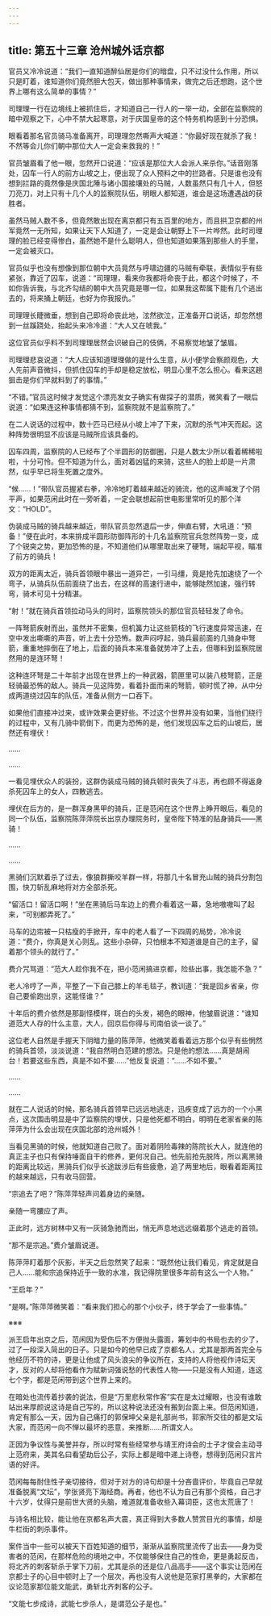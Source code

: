 ```yaml
---
---
---
```

title: 第五十三章 沧州城外话京都
---




官员又冷冷说道：“我们一直知道醉仙居是你们的暗盘，只不过没什么作用，所以只是盯着，谁知道你们竟然胆大包天，做出那种事情来，做完之后还想跑，这个世界上哪有这么简单的事情？”

司理理一行在边境线上被抓住后，才知道自己一行人的一举一动，全部在监察院的暗中观察之下，心中不禁大起寒意，对于庆国皇帝的这个特务机构感到十分恐惧。

眼看着那名官员骑马准备离开，司理理忽然嘶声大喊道：“你最好现在就杀了我！不然等会儿你们朝中那位大人一定会来救我的！”

官员皱眉看了他一眼，忽然开口说道：“应该是那位大人会派人来杀你。”话音刚落处，囚车一行人的前方山坡之上，便出现了众人预料之中的拦路者。只是谁也没有想到拦路的竟然像是庆国北陲与诸小国接壤处的马贼，人数虽然只有几十人，但怒刀亮刀，对上只有十几个人的监察院队伍，明眼人都知道，谁会是这场遭遇战的获胜者。

虽然马贼人数不多，但竟然敢出现在离京都只有五百里的地方，而且拱卫京都的州军竟然一无所知，如果让天下人知道了，一定是会让朝野上下一片哗然。此时司理理的脸已经变得惨白，虽然她不是什么聪明人，但也知道如果落到那些人的手里，一定会被灭口。

官员似乎也没有想像到那位朝中大员竟然与呼啸边疆的马贼有牵联，表情似乎有些紧张，靠近了囚车，说道：“司理理，看来你我都将命丧于此，都这个时候了，不如你告诉我，与北齐勾结的朝中大员究竟是哪一位，如果我这帮属下能有几个逃出去的，将来捅上朝廷，也好为你我报仇。”

司理理长睫微垂，想到自己即将命丧此地，泫然欲泣，正准备开口说话，却忽然想到一丝蹊跷处，抬起头来冷冷道：“大人又在唬我。”

这位官员似乎料不到司理理居然会识破自己的伎俩，不易察觉地皱了皱眉。

司理理悲哀说道：“大人应该知道理理做的是什么生意，从小便学会察颜观色，大人先前声音微抖，但抓住囚车的手却是稳定放松，明显心里不怎么担心。看来这趟狙击是你们早就料到了的事情。”

“不错。”官员这时候才发觉这个漂亮发女子确实有做探子的潜质，微笑看了一眼后说道：“如果连这种事情都猜不到，监察院就不是监察院了。”

在二人说话的过程中，数十匹马已经从小坡上冲了下来，沉默的杀气冲天而起。这种阵势很明显不应该是马贼所应该具备的。

囚车四周，监察院的人已经布了个半圆形的防御圈，只是人数太少所以看着稀稀啦啦，十分可怜。但不知道为什么，面对着凶猛的来骑，这些人的脸上却是一片肃然，似乎早已将生死置之度外。

“候……！”带队官员握紧右拳，冷冷地盯着越来越近的骑流，他的这声喊发了个阴平声，如果范闲此时在一旁听着，一定会联想起前世电影里常听见的那个洋文：“HOLD”。

伪装成马贼的骑兵越来越近，带队官员忽然退后一步，伸直右臂，大吼道：“预备！”便在此时，本来排成半圆形防御阵形的十几名监察院官兵忽然阵势一变，成了个锐突之势，更加恐怖的是，不知道他们从哪里取出来了硬弩，端起平视，瞄准了前方的骑兵！

双方的距离太近，骑兵首领眼中暴出一道异芒，一引马缰，竟是抢先加速绕了一个弯子，从骑兵队伍前面绕了出去，在这样的高速行进中，能够陡然加速，强行转弯，骑术可见十分精湛。

“射！”就在骑兵首领拉动马头的同时，监察院领头的那位官员轻轻发了命令。

一阵弩箭疾射而出，虽然并不密集，但机簧力让这些箭枝的飞行速度异常迅速，在空中发出嘶嘶的声音，听上去十分恐怖。数声闷哼起，骑兵最前面的几骑身中弩箭，重重地摔倒在了地上，后面的骑兵本来准备就势冲了上去，但哪料到监察院居然用的是连环弩！

这种连环弩是二十年前才出现在世界上的一种武器，箭匣里可以装八枝弩箭，正是轻骑最恐怖的敌人。骑兵一见这阵势，看着扑面而来的弩箭，顿时慌了神，从中分成两道绕过囚车的队伍，准备从侧方一口吞下。

如果他们直接冲过来，或许效果会更好些。不过这个世界并没有如果，当他们绕行的过程中，又有几骑中箭倒下，而更为恐怖的是，他们发现囚车之后的山坡后，居然还有埋伏！

……

……

一看见埋伏众人的装扮，这群伪装成马贼的骑兵顿时丧失了斗志，再也顾不得返身杀死囚车上的女人，四散逃去。

埋伏在后方的，是一群浑身黑甲的骑兵，正是范闲在这个世界上睁开眼后，看见的同一个队伍，监察院陈萍萍院长出京办理院务时，皇帝陛下特准的贴身骑兵——黑骑！

……

……

黑骑们沉默着杀了过去，像狼群撕咬羊群一样，将那几十名冒充山贼的骑兵分割包围，快刀斩乱麻地将对方全部杀死。

“留活口！留活口啊！”坐在黑骑后马车边上的费介看着这一幕，急地嗷嗷叫了起来，“可别都弄死了。”

马车的边帘被一只枯瘦的手掀开，车中的老人看了一下四周的局势，冷冷说道：“费介，你真是关心则乱。这些小杂碎，只怕根本不知道谁是自己的主子，留着那个领头的就行了。”

费介咒骂道：“范大人趁你我不在，把小范闲搞进京都，险些出事，我怎能不急？”

老人冷哼了一声，平整了一下自己膝上的羊毛毯子，教训道：“我是回乡省亲，你自己要偷跑出京，这能怪谁？”

十年后的费介依然是那副怪模样，斑白的头发，褐色的眼神，他皱眉说道：“谁知道范大人存的什么主意，大人，回京后你得与司南伯谈一谈了。”

这位老人自然是手握天下阴暗力量的陈萍萍，他微笑着看着远方那个似乎有些惘然的骑兵首领，淡淡说道：“我自然明白范建的想法。只是他的想法……真是胡闹台！若要这些东西，真是不如不要……”他反复说道：“……不如不要。”

……

……

就在二人说话的时候，那名骑兵首领早已远远地逃走，迅疾变成了远方的一个小黑点，这次围击明显是中了监察院的埋伏，只是他死都不明白，明明在老家省亲的陈萍萍为什么会出现在庆国北部的沧州城外！

当看见黑骑的时候，他就知道自己败了。面对着阴险毒辣的陈院长大人，就连他的真正主子也只有保持唾面自干的修养，更何况自己。他先前抢先脱阵，所以离黑骑的距离比较远，黑骑兵们似乎长途跋涉后有些疲惫，追了两里地后，眼看着距离拉的越来越远，只有收马回营。

“宗追去了吧？”陈萍萍轻声问着身边的亲随。

亲随一弯腰应了声。

正此时，远方树林中又有一灰骑急驰而出，悄无声息地远远缀着那个逃走的首领。

“那不是宗追。”费介皱眉说道。

陈萍萍盯着那个灰影，半天之后忽然笑了起来：“既然他让我们看见，肯定就是自己人……能和宗追保持近乎一致的水准，我记得院里很多年前有这么一个人物。”

“王启年？”

“是啊。”陈萍萍微笑着：“看来我们担心的那个小伙子，终于学会了一些事情。”

※※※

派王启年出京之后，范闲因为受伤后不方便抛头露面，筹划中的书局也去的少了，过了一段深入简出的日子。只是如今的他早已成了京都名人，尤其是那两首完全与他经历不符的诗，更是让他成了风头浪尖的争议所在，支持的人将他视作诗坛天才，反对的人却将他看作为赋新词强说愁的代表性人物——只是没有人知道，连这七个字，都是范闲带到这个世界上来的。

在暗处也流传着抄袭的说法，但是“万里悲秋常作客”实在是太过耀眼，也没有谁敢站出来厚颜说这诗是自己写的，所以这种说法还没有搬到台面上来。但范闲知道，肯定有那么一天，因为自己痛打的郭保坤父亲是礼部尚书，郭家所交往的都是文坛大家，而范闲一向不惮以最坏的恶意，来推断……所谓文人。

正因为争议性与美誉并存，所以时常有些经常参与靖王府诗会的士子才俊会主动寻上范府来，美其名曰看望劫后公子，实际上都是暗中递上诗卷，想得到范闲只言片语的好评。

范闲每每耐住性子亲切接待，但对于对方的诗句却是十分吝啬评价，毕竟自己早就准备脱离“文坛”，学张贤亮下海经商。再者，他也不认为自己有那个资格，自己才十六岁，仗得只是前世大贤的头脑，难道就准备收些入幕词臣，这也太荒唐了！

与诗名相比较，能让他在京都名声大震，真正得到大多数人赞赏目光的事情，却是牛栏街的刺杀事件。

案件当中一些可以被天下百姓知道的细节，渐渐从监察院里流传了出去——身为受害者的范闲，在那样危险的境地之中，不仅能够保住自己的性命，更是勇起反击，将北齐的刺客斩杀于掌下刀前，尤其是杀的还是位八品高手——这个事实让范闲在京都士子的心目中顿时上了一个层次，再也没有人说他是范家打黑拳的，大家都在议论范家那位能文能武，勇斩北齐刺客的公子。

“文能七步成诗，武能七步杀人，是谓范公子是也。”